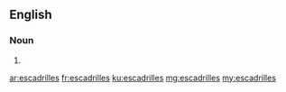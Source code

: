 ==English==

===Noun===
{{head|en|noun plural form}}

# {{plural of|escadrille|lang=en}}

[[ar:escadrilles]]
[[fr:escadrilles]]
[[ku:escadrilles]]
[[mg:escadrilles]]
[[my:escadrilles]]